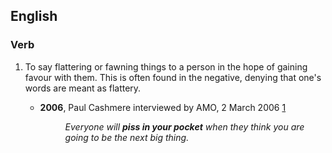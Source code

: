 ==English==
===Verb===
{{infl|en|verb}}
# {{context|AU|slang}} To say flattering or fawning things to a person in the hope of gaining favour with them.  This is often found in the negative, denying that one's words are meant as flattery.
#* '''2006''', Paul Cashmere interviewed by AMO, 2 March 2006 [http://www.amo.org.au/interview.asp?id=1122]
#*:''Everyone will '''piss in your pocket''' when they think you are going to be the next big thing.''
